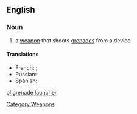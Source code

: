 ==English==
{{wikipedia}}
===Noun===
{{en-noun}}

# a [[weapon]] that shoots [[grenades]] from a device

====Translations====
*French: {{t|fr|lance-grenade|m}}; {{t|fr|lance-grenades|m}}
*Russian: {{t|ru|гранатомёт|m|tr=granatomjót|sc=Cyrl}}
*Spanish: {{t|es|lanzagranadas|m}}

[[Category:Weapons]]

[[pl:grenade launcher]]